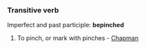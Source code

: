 ===Transitive verb===
Imperfect and past participle: '''bepinched'''
#To pinch, or mark with pinches - [[Chapman]]